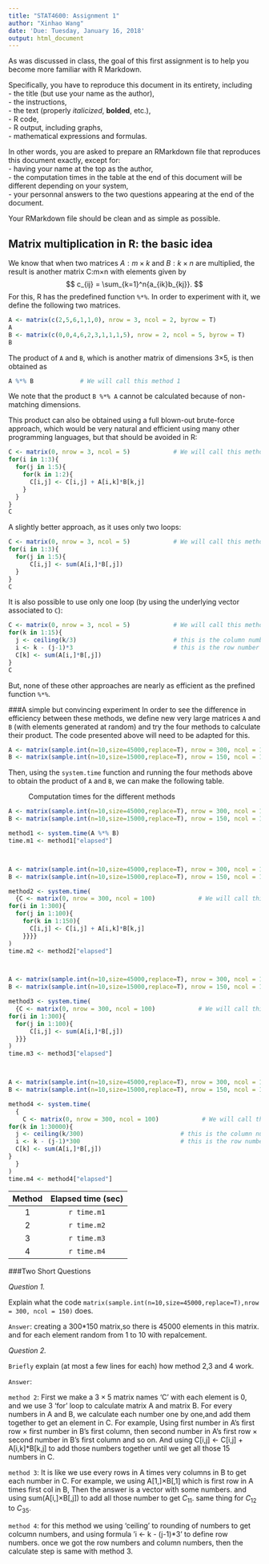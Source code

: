 ```yaml
---
title: "STAT4600: Assignment 1"
author: "Xinhao Wang"
date: 'Due: Tuesday, January 16, 2018'
output: html_document
---
```

As was discussed in class, the goal of this first assignment is to help you become more familiar with R Markdown.

Specifically, you have to reproduce this document in its entirety, including  
- the title (but use your name as the author),  
- the instructions,  
- the text (properly *italicized*, **bolded**, etc.),  
- R code,  
- R output, including graphs,  
- mathematical expressions and formulas.  

In other words, you are asked to prepare an RMarkdown file that reproduces this document exactly, except for:  
- having your name at the top as the author,  
- the computation times in the table at the end of this document will be different depending on your system,  
- your personnal answers to the two questions appearing at the end of the document.  

Your RMarkdown file should be clean and as simple as possible.  

## Matrix multiplication in R: the basic idea
We know that when two matrices $A:m \times k$ and $B:k \times n$ are multiplied, the result is another matrix C:m×n with elements given by
$$
c_{ij} = \sum_{k=1}^n{a_{ik}b_{kj}}.
$$
For this, R has the predefined function `%*%`. In order to experiment with it, we define the following two matrices.
```r
A <- matrix(c(2,5,6,1,1,0), nrow = 3, ncol = 2, byrow = T)
A
B <- matrix(c(0,0,4,6,2,3,1,1,1,5), nrow = 2, ncol = 5, byrow = T)
B
```
The product of `A` and `B`, which is another matrix of dimensions 3×5, is then obtained as
```r
A %*% B             # We will call this method 1
```
We note that the product `B %*% A` cannot be calculated because of non-matching dimensions.

This product can also be obtained using a full blown-out brute-force approach, which would be very natural and efficient using many other programming languages, but that should be avoided in R:

```r
C <- matrix(0, nrow = 3, ncol = 5)            # We will call this method 2
for(i in 1:3){
  for(j in 1:5){
    for(k in 1:2){
      C[i,j] <- C[i,j] + A[i,k]*B[k,j]
    }
  }
}
C
```

A slightly better approach, as it uses only two loops:
```r
C <- matrix(0, nrow = 3, ncol = 5)            # We will call this method 3
for(i in 1:3){
  for(j in 1:5){
      C[i,j] <- sum(A[i,]*B[,j])
  }
}
C
```

It is also possible to use only one loop (by using the underlying vector associated to `C`):
```r
C <- matrix(0, nrow = 3, ncol = 5)            # We will call this method 4
for(k in 1:15){
  j <- ceiling(k/3)                           # this is the column number
  i <- k - (j-1)*3                            # this is the row number
  C[k] <- sum(A[i,]*B[,j])
}
C
```

But, none of these other approaches are nearly as efficient as the prefined function `%*%`.

###A simple but convincing experiment
In order to see the difference in efficiency between these methods, we define new very large matrices `A` and `B` (with elements generated at random) and try the four methods to calculate their product. The code presented above will need to be adapted for this.
```r
A <- matrix(sample.int(n=10,size=45000,replace=T), nrow = 300, ncol = 150)
B <- matrix(sample.int(n=10,size=15000,replace=T), nrow = 150, ncol = 100)
```

Then, using the `system.time` function and running the four methods above to obtain the product of `A` and `B`, we can make the following table.

: Computation times for the different methods

```r

A <- matrix(sample.int(n=10,size=45000,replace=T), nrow = 300, ncol = 150)
B <- matrix(sample.int(n=10,size=15000,replace=T), nrow = 150, ncol = 100)

method1 <- system.time(A %*% B)
time.m1 <- method1["elapsed"]



A <- matrix(sample.int(n=10,size=45000,replace=T), nrow = 300, ncol = 150)
B <- matrix(sample.int(n=10,size=15000,replace=T), nrow = 150, ncol = 100)

method2 <- system.time( 
  {C <- matrix(0, nrow = 300, ncol = 100)            # We will call this method 2
for(i in 1:300){
  for(j in 1:100){
    for(k in 1:150){
      C[i,j] <- C[i,j] + A[i,k]*B[k,j]
    }}}}
)
time.m2 <- method2["elapsed"]



A <- matrix(sample.int(n=10,size=45000,replace=T), nrow = 300, ncol = 150)
B <- matrix(sample.int(n=10,size=15000,replace=T), nrow = 150, ncol = 100)

method3 <- system.time(
  {C <- matrix(0, nrow = 300, ncol = 100)            # We will call this method 3
for(i in 1:300){
  for(j in 1:100){
      C[i,j] <- sum(A[i,]*B[,j])
  }}}
)
time.m3 <- method3["elapsed"]



A <- matrix(sample.int(n=10,size=45000,replace=T), nrow = 300, ncol = 150)
B <- matrix(sample.int(n=10,size=15000,replace=T), nrow = 150, ncol = 100)

method4 <- system.time(
  {
    C <- matrix(0, nrow = 300, ncol = 100)            # We will call this method 4
for(k in 1:30000){
  j <- ceiling(k/300)                           # this is the column number
  i <- k - (j-1)*300                            # this is the row number
  C[k] <- sum(A[i,]*B[,j])
}
  }
)
time.m4 <- method4["elapsed"]
```


|Method|Elapsed time (sec)|
|:----------------:|:--------:|
|1      |    `r time.m1` |
|2      |    `r time.m2` |
|3      |    `r time.m3` |
|4      |    `r time.m4` |

###Two Short Questions

*Question 1.*

Explain what the code `matrix(sample.int(n=10,size=45000,replace=T),nrow = 300, ncol = 150)` does.

`Answer`: creating a 300*150 matrix,so there is 45000 elements in this matrix. and for each element random from 1 to 10           with repalcement.

*Question 2.*

`Briefly` explain (at most a few lines for each) how method 2,3 and 4 work.

`Answer`:  

`method 2`: 
First we make a $3\times5$ matrix names 'C' with each element is 0, and we use 3 'for' loop to calculate matrix A and matrix B. For every numbers in A and B, we calculate each number one by one,and add them together to get an element in C. For example, Using first number in A's first row $\times$ first number in B's first column, then second number in A's first row $\times$ second number in B's first column and so on. And using C[i,j] <- C[i,j] + A[i,k]*B[k,j] to add those numbers together until we get all those 15 numbers in C.

`method 3`:
It is like we use every rows in A times very columns in B to get each number in C. For example, we using A[1,]$\times$B[,1] which is first row in A times first col in B, Then the answer is a vector with some numbers. and using sum(A[i,]$\times$B[,j]) to add all those number to get $C_{11}$. same thing for $C_{12}$ to $C_{35}$.

`method 4`:
for this method we using 'ceiling' to rounding of numbers to get colcumn numbers, and using formula 'i <- k - (j-1)*3' to define row numbers. once we got the row numbers and column numbers, then the calculate step is same with method 3.
